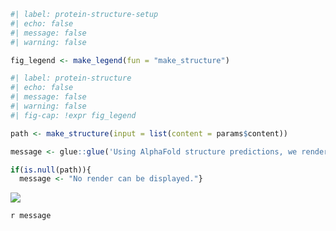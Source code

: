```r
#| label: protein-structure-setup
#| echo: false
#| message: false
#| warning: false

fig_legend <- make_legend(fun = "make_structure")
```

```r
#| label: protein-structure
#| echo: false
#| message: false
#| warning: false
#| fig-cap: !expr fig_legend

path <- make_structure(input = list(content = params$content))

message <- glue::glue('Using AlphaFold structure predictions, we rendered {params$content} as a ribbon diagram. For an interactive version of the protein, navigate back to the [protein structure page on DDH]({query_url})')  

if(is.null(path)){
  message <- "No render can be displayed."}
```
![](`r path`)
  
`r message`

